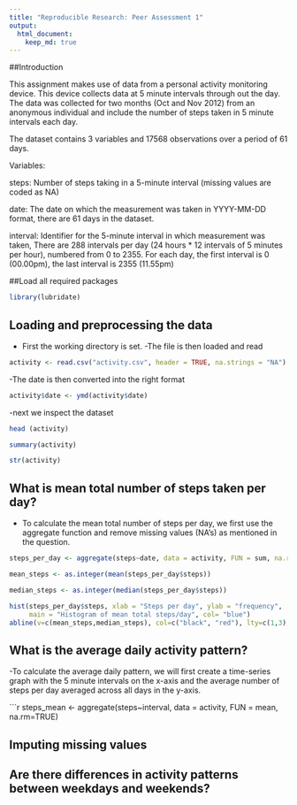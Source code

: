 ```yaml
---
title: "Reproducible Research: Peer Assessment 1"
output: 
  html_document:
    keep_md: true
---
```

##Introduction

This assignment makes use of data from a personal activity monitoring device. This device collects data at 5 minute intervals through out the day. The data was collected for two months (Oct and Nov 2012) from an anonymous individual and include the number of steps taken in 5 minute intervals each day.

The dataset contains 3 variables and 17568 observations over a period of 61 days.

Variables:

steps: Number of steps taking in a 5-minute interval (missing values are coded as NA)

date: The date on which the measurement was taken in YYYY-MM-DD format, there are 61 days in the dataset.

interval: Identifier for the 5-minute interval in which measurement was taken, There are 288 intervals per day (24 hours * 12 intervals of 5 minutes per hour), numbered from 0 to 2355. For each day, the first interval is 0 (00.00pm), the last interval is 2355 (11.55pm)


##Load all required packages
```r
library(lubridate)
```

## Loading and preprocessing the data
- First the working directory is set.
-The file is then loaded and read

```r
activity <- read.csv("activity.csv", header = TRUE, na.strings = "NA")

```

-The date is then converted into the right format
```r
activity$date <- ymd(activity$date)
```

-next we inspect the dataset
```r
head (activity)

summary(activity)

str(activity)
```

## What is mean total number of steps taken per day?

- To calculate the mean total number of steps per day, we first use the aggregate function and remove missing values (NA's) as mentioned in the question. 

```r

steps_per_day <- aggregate(steps~date, data = activity, FUN = sum, na.rm=TRUE)

mean_steps <- as.integer(mean(steps_per_day$steps))

median_steps <- as.integer(median(steps_per_day$steps))

hist(steps_per_day$steps, xlab = "Steps per day", ylab = "frequency", 
     main = "Histogram of mean total steps/day", col= "blue")
abline(v=c(mean_steps,median_steps), col=c("black", "red"), lty=c(1,3), lwd=c(1, 3))
```


## What is the average daily activity pattern?

-To calculate the average daily pattern, we will first create a time-series graph with the 5 minute intervals on the x-axis and the average number of steps per day averaged across all days in the y-axis. 

```r
steps_mean <- aggregate(steps~interval, data = activity, FUN = mean, na.rm=TRUE)


## Imputing missing values



## Are there differences in activity patterns between weekdays and weekends?
